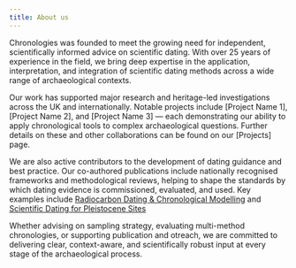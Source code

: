 ```yaml
---
title: About us
---
```


Chronologies was founded to meet the growing need for independent, scientifically informed advice on scientific dating. With over 25 years of experience in the field, we bring deep expertise in the application, interpretation, and integration of scientific dating methods across a wide range of archaeological contexts.

Our work has supported major research and heritage-led investigations across the UK and internationally. Notable projects include [Project Name 1], [Project Name 2], and [Project Name 3] — each demonstrating our ability to apply chronological tools to complex archaeological questions. Further details on these and other collaborations can be found on our [Projects] page.

We are also active contributors to the development of dating guidance and best practice. Our co-authored publications include nationally recognised frameworks and methodological reviews, helping to shape the standards by which dating evidence is commissioned, evaluated, and used. Key examples include [Radiocarbon Dating & Chronological Modelling](/guidance/radiocarbon/index.qmd) and [Scientific Dating for Pleistocene Sites](/guidance/pleistocene/index.qmd)

Whether advising on sampling strategy, evaluating multi-method chronologies, or supporting publication and otreach, we are committed to delivering clear, context-aware, and scientifically robust input at every stage of the archaeological process.